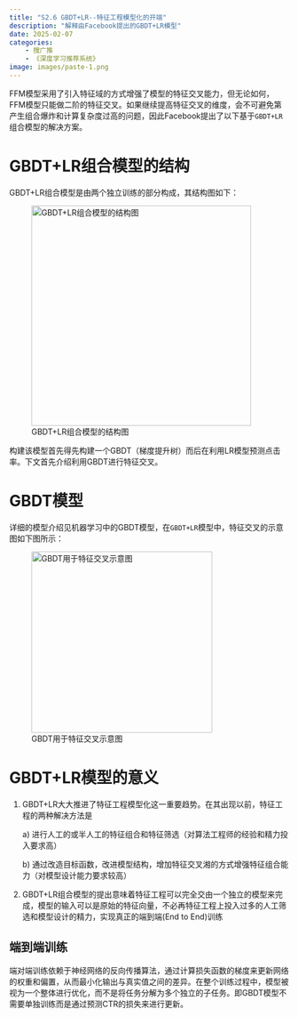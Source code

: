 ```yaml
---
title: "S2.6 GBDT+LR--特征工程模型化的开端"
description: "解释由Facebook提出的GBDT+LR模型"
date: 2025-02-07
categories: 
    - 搜广推
    - 《深度学习推荐系统》
image: images/paste-1.png
---
```


FFM模型采用了引入特征域的方式增强了模型的特征交叉能力，但无论如何，FFM模型只能做二阶的特征交叉。如果继续提高特征交叉的维度，会不可避免第产生组合爆炸和计算复杂度过高的问题，因此Facebook提出了以下基于`GBDT+LR`组合模型的解决方案。

# GBDT+LR组合模型的结构

GBDT+LR组合模型是由两个独立训练的部分构成，其结构图如下：

![GBDT+LR组合模型的结构图](images/paste-1.png){fig-align="center" width="396"}

构建该模型首先得先构建一个GBDT（梯度提升树）而后在利用LR模型预测点击率。下文首先介绍利用GBDT进行特征交叉。

# GBDT模型

详细的模型介绍见机器学习中的GBDT模型，在`GBDT+LR`模型中，特征交叉的示意图如下图所示：

![GBDT用于特征交叉示意图](images/paste-2.png){fig-align="left" width="326"}

# GBDT+LR模型的意义

1.  GBDT+LR大大推进了特征工程模型化这一重要趋势。在其出现以前，特征工程的两种解决方法是

    a\) 进行人工的或半人工的特征组合和特征筛选（对算法工程师的经验和精力投入要求高）

    b\) 通过改造目标函数，改进模型结构，增加特征交叉湘的方式增强特征组合能力（对模型设计能力要求较高）

2.  GBDT+LR组合模型的提出意味着特征工程可以完全交由一个独立的模型来完成，模型的输入可以是原始的特征向量，不必再特征工程上投入过多的人工筛选和模型设计的精力，实现真正的端到端(End to End)训练

::: callout-note
## 端到端训练

端对端训练依赖于神经网络的反向传播算法，通过计算损失函数的梯度来更新网络的权重和偏置，从而最小化输出与真实值之间的差异。在整个训练过程中，模型被视为一个整体进行优化，而不是将任务分解为多个独立的子任务。即GBDT模型不需要单独训练而是通过预测CTR的损失来进行更新。
:::